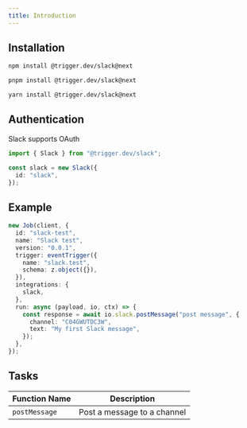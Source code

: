 ```yaml
---
title: Introduction
---
```


<Snippet file="integration-getting-started.mdx" />

## Installation

<CodeGroup>

```bash npm
npm install @trigger.dev/slack@next
```

```bash pnpm
pnpm install @trigger.dev/slack@next
```

```bash yarn
yarn install @trigger.dev/slack@next
```

</CodeGroup>

## Authentication

Slack supports OAuth

```ts
import { Slack } from "@trigger.dev/slack";

const slack = new Slack({
  id: "slack",
});
```

## Example

```ts
new Job(client, {
  id: "slack-test",
  name: "Slack test",
  version: "0.0.1",
  trigger: eventTrigger({
    name: "slack.test",
    schema: z.object({}),
  }),
  integrations: {
    slack,
  },
  run: async (payload, io, ctx) => {
    const response = await io.slack.postMessage("post message", {
      channel: "C04GWUTDC3W",
      text: "My first Slack message",
    });
  },
});
```

## Tasks

| Function Name | Description                 |
| ------------- | --------------------------- |
| `postMessage` | Post a message to a channel |
